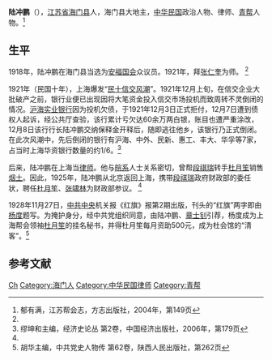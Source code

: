 {{noteTA
|T=zh-hans:陆冲鹏;zh-hk:陸冲鵬;zh-tw:陸冲鵬;
|1=zh-hans:陆冲鹏;zh-hk:陸冲鵬;zh-tw:陸冲鵬;
}}
{{Infobox Officeholder
|姓名= 陸-{冲}-鵬
|圖像=File:陸冲鵬.jpg
|圖像大小=200px
|圖像說明=  
|字    =  
|號    = 
|別名    = 
|出生日期 = 
|出生地點 = 
|逝世日期 = 
|逝世地點 = 
|死因    = 
|墓地    = 
|籍貫    = 
|政黨    = 
|parents  = 
|配偶   =
|伴侶    = 
|relatives  =  
|children  =  
|著作    = 
|past    = 
}}

'''陆冲鹏'''（{{bd|？||？|}}），[[江苏省|江苏省]][[海门县|海门县]]人，海门县大地主，[[中华民国|中华民国]]政治人物、律师、[[青帮|青帮]]人物。<ref name=yu>郁有满，江苏帮会志，方志出版社，2004年，第149页</ref>

==生平==
1918年，陆冲鹏在海门县当选为[[安福国会|安福国会]]众议员。1921年，拜[[张仁奎|张仁奎]]为师。 <ref name=yu/>

1921年（民国十年），上海爆发“[[民十信交风潮|民十信交风潮]]”。1921年12月上旬，在信交企业大批破产之前，银行业便已出现因将大笔资金投入信交市场投机而致周转不灵倒闭的情况。[[沪海实业银行|沪海实业银行]]因为投机欠债，于1921年12月3日正式拒付，12月7日遭到债权人起诉，经公共厅查验，该行累计亏欠达60余万两白银，账目也遭严重涂改，12月8日该行行长陆冲鹏交纳保释金开释后，随即逃往他乡，该银行乃正式倒闭。在此次风潮中，先后倒闭的银行有沪海、中外、民新、惠工、丰大、华孚等7家，占当时上海华资银行数量的约1/6。<ref>缪坤和主编，经济史论丛 第2卷，中国经济出版社，2006年，第179页</ref>

后来，陆冲鹏在上海当[[律师|律师]]。他与[[皖系|皖系]]人士关系密切，曾帮[[段祺瑞|段祺瑞]]转手[[杜月笙|杜月笙]]销售[[烟土|烟土]]。因此，1925年，陆冲鹏从北京返回上海，携带[[段祺瑞|段祺瑞]]政府财政部的委任状，聘任[[杜月笙|杜月笙]]、[[张啸林|张啸林]]为财政部参议。 <ref name=yu/>

1928年11月27日，[[中共中央|中共中央]]机关报《红旗》报第2期出版，刊头的“红旗”两字即由[[杨度|杨度]]题写。为掩护身分，经中共党组织同意，由陆冲鹏、[[章士钊|章士钊]]引荐，杨度成为上海帮会领袖[[杜月笙|杜月笙]]的挂名秘书，并得杜月笙每月资助500元，成为杜会馆的“清客”。<ref>胡华主编，中共党史人物传 第62卷，陕西人民出版社，第262页</ref>

==参考文献==
{{reflist}}
{{中華民國第二屆國會眾議院議員}}
[[Category:陆姓|Ch]]
[[Category:海门人|Category:海门人]]
[[Category:中华民国律师|Category:中华民国律师]]
[[Category:青帮|Category:青帮]]